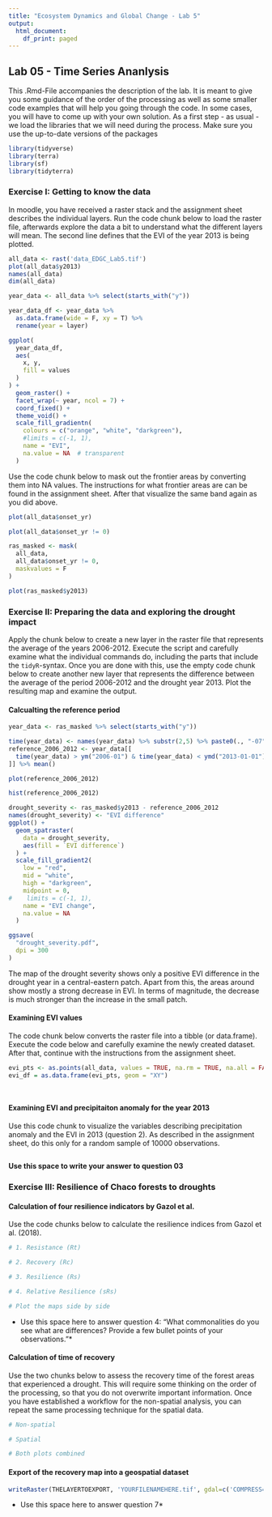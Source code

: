 ```yaml
---
title: "Ecosystem Dynamics and Global Change - Lab 5"
output:
  html_document:
    df_print: paged
---
```

## Lab 05 - Time Series Ananlysis
This .Rmd-File accompanies the description of the lab. It is meant to give you some guidance of the order of the processing as well as some smaller code examples that will help you going through the code. In some cases, you will have to come up with your own solution. As a first step - as usual -  we load the libraries that we will need during the process. Make sure you use the up-to-date versions of the packages

```r
library(tidyverse)
library(terra)
library(sf)
library(tidyterra)
```

### Exercise I: Getting to know the data

In moodle, you have received a raster stack and the assignment sheet describes the individual layers. Run the code chunk below to load the raster file, afterwards explore the data a bit to understand what the different layers will mean. The second line defines that the EVI of the year 2013 is being plotted.

```r
all_data <- rast('data_EDGC_Lab5.tif')
plot(all_data$y2013)
names(all_data)
dim(all_data)

year_data <- all_data %>% select(starts_with("y"))

year_data_df <- year_data %>% 
  as.data.frame(wide = F, xy = T) %>% 
  rename(year = layer)

ggplot(
  year_data_df,
  aes(
    x, y,
    fill = values
  )
) +
  geom_raster() +
  facet_wrap(~ year, ncol = 7) +
  coord_fixed() +
  theme_void() +
  scale_fill_gradientn(
    colours = c("orange", "white", "darkgreen"),
    #limits = c(-1, 1),
    name = "EVI",
    na.value = NA  # transparent
  )

```

Use the code chunk below to mask out the frontier areas by converting them into NA values. The instructions for what frontier areas are can be found in the assignment sheet. After that visualize the same band again as you did above.

```r
plot(all_data$onset_yr)

plot(all_data$onset_yr != 0)

ras_masked <- mask(
  all_data,
  all_data$onset_yr != 0,
  maskvalues = F
)

plot(ras_masked$y2013)
```


### Exercise II: Preparing the data and exploring the drought impact

Apply the chunk below to create a new layer in the raster file that represents the average of the years 2006-2012. Execute the script and carefully examine what the individual commands do, including the parts that include the ``tidyR``-syntax. Once you are done with this, use the empty code chunk below to create another new layer that represents the difference between the average of the period 2006-2012 and the drought year 2013. Plot the resulting map and examine the output.

#### Calcualting the reference period

```r
year_data <- ras_masked %>% select(starts_with("y"))

time(year_data) <- names(year_data) %>% substr(2,5) %>% paste0(., "-07") %>% ym()
reference_2006_2012 <- year_data[[
  time(year_data) > ym("2006-01") & time(year_data) < ymd("2013-01-01")
]] %>% mean()

plot(reference_2006_2012)

hist(reference_2006_2012)
```

```r

drought_severity <- ras_masked$y2013 - reference_2006_2012
names(drought_severity) <- "EVI difference"
ggplot() +
  geom_spatraster(
    data = drought_severity,
    aes(fill = `EVI difference`)
  ) +
  scale_fill_gradient2(
    low = "red",
    mid = "white",
    high = "darkgreen",
    midpoint = 0,
#    limits = c(-1, 1),
    name = "EVI change",
    na.value = NA
  )

ggsave(
  "drought_severity.pdf",
  dpi = 300
)

```

The map of the drought severity shows only a positive EVI difference in the drought year in a central-eastern patch. Apart from this, the areas around show mostly a strong decrease in EVI. In terms of magnitude, the decrease is much stronger than the increase in the small patch.


#### Examining EVI values
The code chunk below converts the raster file into a tibble (or data.frame). Execute the code below and carefully examine the newly created dataset. After that, continue with the instructions from the assignment sheet.

```r
evi_pts <- as.points(all_data, values = TRUE, na.rm = TRUE, na.all = FALSE)
evi_df = as.data.frame(evi_pts, geom = "XY")
```

```r


```

```r



```
#### Examining EVI and precipitaiton anomaly for the year 2013

Use this code chunk to visualize the variables describing precipitation anomaly and the EVI in 2013 (question 2). As described in the assignment sheet, do this only for a random sample of 10000 observations.

```r

```


**Use this space to write your answer to question 03**



### Exercise III: Resilience of Chaco forests to droughts

#### Calculation of four resilience indicators by Gazol et al.

Use the code chunks below to calculate the resilience indices from Gazol et al. (2018).
```r
# 1. Resistance (Rt)

```

```r
# 2. Recovery (Rc)


```

```r
# 3. Resilience (Rs)


```

```r
# 4. Relative Resilience (sRs)


```

```r
# Plot the maps side by side


```



* Use this space here to answer question 4: "What commonalities do you see what are differences? Provide a few bullet points of your observations."*


#### Calculation of time of recovery
Use the two chunks below to assess the recovery time of the forest areas that experienced a drought. This will require some thinking on the order of the processing, so that you do not overwrite important information. Once you have established a workflow for the non-spatial analysis, you can repeat the same processing technique for the spatial data. 

```r
# Non-spatial


```

```r
# Spatial


```

```r
# Both plots combined


```

#### Export of the recovery map into a geospatial dataset
```r
writeRaster(THELAYERTOEXPORT, 'YOURFILENAMEHERE.tif', gdal=c('COMPRESS=DEFLATE'), overwrite=TRUE)
```

* Use this space here to answer question 7*
